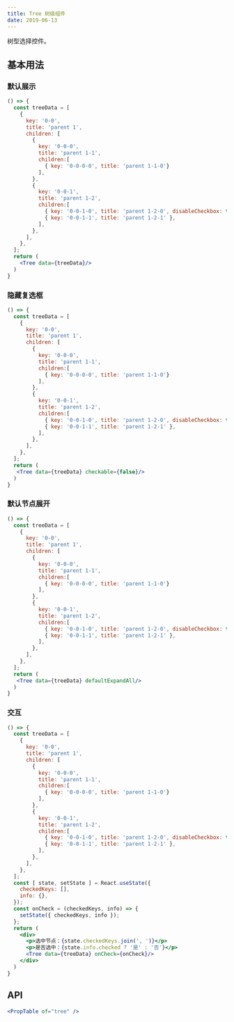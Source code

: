 ```yaml
---
title: Tree 树级组件
date: 2019-06-13
---
```

树型选择控件。

## 基本用法
### 默认展示
```jsx
() => {
  const treeData = [
    {
      key: '0-0',
      title: 'parent 1',
      children: [
        {
          key: '0-0-0',
          title: 'parent 1-1',
          children:[
            { key: '0-0-0-0', title: 'parent 1-1-0'}
          ],
        },
        {
          key: '0-0-1',
          title: 'parent 1-2',
          children:[
            { key: '0-0-1-0', title: 'parent 1-2-0', disableCheckbox: true },
            { key: '0-0-1-1', title: 'parent 1-2-1' },
          ],
        },
      ],
    },
  ];
  return (
    <Tree data={treeData}/>
  )
}
```

### 隐藏复选框
```jsx
() => {
  const treeData = [
    {
      key: '0-0',
      title: 'parent 1',
      children: [
        {
          key: '0-0-0',
          title: 'parent 1-1',
          children:[
            { key: '0-0-0-0', title: 'parent 1-1-0'}
          ],
        },
        {
          key: '0-0-1',
          title: 'parent 1-2',
          children:[
            { key: '0-0-1-0', title: 'parent 1-2-0', disableCheckbox: true },
            { key: '0-0-1-1', title: 'parent 1-2-1' },
          ],
        },
      ],
    },
  ];
  return (
   <Tree data={treeData} checkable={false}/>
  )
}
```

### 默认节点展开
```jsx
() => {
  const treeData = [
    {
      key: '0-0',
      title: 'parent 1',
      children: [
        {
          key: '0-0-0',
          title: 'parent 1-1',
          children:[
            { key: '0-0-0-0', title: 'parent 1-1-0'}
          ],
        },
        {
          key: '0-0-1',
          title: 'parent 1-2',
          children:[
            { key: '0-0-1-0', title: 'parent 1-2-0', disableCheckbox: true },
            { key: '0-0-1-1', title: 'parent 1-2-1' },
          ],
        },
      ],
    },
  ];
  return (
   <Tree data={treeData} defaultExpandAll/>
  )
}
```

### 交互
```jsx
() => {
  const treeData = [
    {
      key: '0-0',
      title: 'parent 1',
      children: [
        {
          key: '0-0-0',
          title: 'parent 1-1',
          children:[
            { key: '0-0-0-0', title: 'parent 1-1-0'}
          ],
        },
        {
          key: '0-0-1',
          title: 'parent 1-2',
          children:[
            { key: '0-0-1-0', title: 'parent 1-2-0', disableCheckbox: true },
            { key: '0-0-1-1', title: 'parent 1-2-1' },
          ],
        },
      ],
    },
  ];
  const [ state, setState ] = React.useState({
    checkedKeys: [],
    info: {},
  });
  const onCheck = (checkedKeys, info) => {
    setState({ checkedKeys, info });
  };
  return (
    <div>
      <p>选中节点：{state.checkedKeys.join(', ')}</p>
      <p>是否选中：{state.info.checked ? '是' : '否'}</p>
      <Tree data={treeData} onCheck={onCheck}/>
    </div>
  )
}
```

## API
```jsx previewOnly
<PropTable of="tree" />
```
